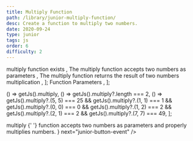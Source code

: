 ```yaml
---
title: Multiply Function
path: /library/junior-multiply-function/
desc: Create a function to multiply two numbers.
date: 2020-09-24
type: junior
tags: js
order: 6
difficulty: 2
---
```



  <Text size="small" color="#FAFAFA">
    multiply function exists
  </Text>,
  <Text size="small" color="#FAFAFA">
    The multiply function accepts two numbers as parameters
  </Text>,
  <Text size="small" color="#FAFAFA">
    The multiply function returns the result of two numbers multiplication
  </Text>,
];

  <Link
    size="small"
    href="https://www.w3schools.com/js/js_function_parameters.asp"
  >
    Function Parameters
  </Link>,
];

  () => getJs().multiply,
  () => getJs().multiply?.length === 2,
  () =>
    getJs().multiply?.(5, 5) === 25 &&
    getJs().multiply?.(1, 1) === 1 &&
    getJs().multiply?.(0, 0) === 0 &&
    getJs().multiply?.(1, 2) === 2 &&
    getJs().multiply?.(2, 1) === 2 &&
    getJs().multiply?.(7, 7) === 49,
];

<Post>
  <CodeEditor
    tasks={tasksListData}
    help={helpListData}
    tabs={tabs}
    tests={tests}
    result={
      <>
        <Text size="preNormal" code>
          multiply
        </Text>{' '}
        function accepts two numbers as parameters and properly multiplies
        numbers.
      </>
    }
    next="junior-button-event"
  />
</Post>
